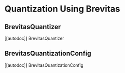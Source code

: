 # Quantization Using Brevitas

## BrevitasQuantizer

[[autodoc]] BrevitasQuantizer

## BrevitasQuantizationConfig

[[autodoc]] BrevitasQuantizationConfig

